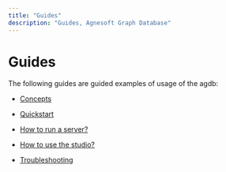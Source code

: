 ```yaml
---
title: "Guides"
description: "Guides, Agnesoft Graph Database"
---
```


# Guides

The following guides are guided examples of usage of the agdb:

- [Concepts](/docs/guides/concepts)

- [Quickstart](/docs/guides/quickstart)

- [How to run a server?](/docs/guides/how-to-run-server)

- [How to use the studio?](/docs/guides/how-to-use-studio)

- [Troubleshooting](/docs/guides/troubleshooting)
